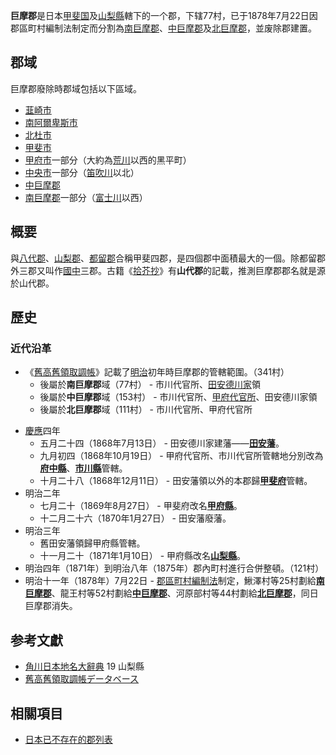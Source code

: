 {{日本郡 (废除)
|郡= 巨摩郡
|日文原名= 巨摩郡
|平假名= こまぐん
|羅馬字拼音= Koma-gun
|地圖=
|廢除時間= 1878年7月22日
|废除理由= 郡區町村編制法制定
|廢除時處置= '''巨摩郡''' → [[南巨摩郡|南巨摩郡]]、[[中巨摩郡|中巨摩郡]]、[[北巨摩郡|北巨摩郡]]
|现在郡= 北杜市
|都道府縣= 山梨縣
|町=
|村=121
|经度=
|维度=
|注记=
|}}
'''巨摩郡'''是日本[[甲斐国|甲斐国]]及[[山梨縣|山梨縣]]轄下的一个郡，下辖77村，已于1878年7月22日因郡區町村編制法制定而分割為[[南巨摩郡|南巨摩郡]]、[[中巨摩郡|中巨摩郡]]及[[北巨摩郡|北巨摩郡]]，並废除郡建置。

== 郡域 ==
巨摩郡廢除時郡域包括以下區域。

* [[韮崎市|韮崎市]]
* [[南阿爾卑斯市|南阿爾卑斯市]]
* [[北杜市|北杜市]]
* [[甲斐市|甲斐市]]
* [[甲府市|甲府市]]一部分（大約為[[荒川_(山梨縣)|荒川]]以西的黑平町）
* [[中央市|中央市]]一部分（[[笛吹川|笛吹川]]以北）
* [[中巨摩郡|中巨摩郡]]
* [[南巨摩郡|南巨摩郡]]一部分（[[富士川|富士川]]以西）

== 概要 ==
與[[八代郡_(甲斐国)|八代郡]]、[[山梨郡|山梨郡]]、[[都留郡|都留郡]]合稱甲斐四郡，是四個郡中面積最大的一個。除都留郡外三郡又叫作[[國中地方|國中]]三郡。古籍《[[拾芥抄|拾芥抄]]》有'''山代郡'''的記載，推測巨摩郡郡名就是源於山代郡。

== 歷史 ==
=== 近代沿革 ===
* 《[[舊高舊領取調帳|舊高舊領取調帳]]》記載了[[明治|明治]]初年時巨摩郡的管轄範圍。（341村）
** 後屬於'''南巨摩郡'''域（77村） - 市川代官所、[[田安德川家|田安德川家]]領
** 後屬於'''中巨摩郡'''域（153村） - 市川代官所、[[甲府代官所|甲府代官所]]、田安德川家領
** 後屬於'''北巨摩郡'''域（111村） - 市川代官所、甲府代官所

* [[慶應|慶應]]四年
** 五月二十四（1868年7月13日） - 田安德川家建藩——'''[[田安德川家|田安藩]]'''。
** 九月初四（1868年10月19日） - 甲府代官所、市川代官所管轄地分別改為'''[[府中縣|府中縣]]'''、'''[[市川縣|市川縣]]'''管轄。
** 十月二十八（1868年12月11日） - 田安藩領以外的本郡歸'''[[甲斐府|甲斐府]]'''管轄。
* 明治二年
** 七月二十（1869年8月27日） - 甲斐府改名'''[[甲府縣|甲府縣]]'''。
** 十二月二十六（1870年1月27日） - 田安藩廢藩。
* 明治三年
** 舊田安藩領歸甲府縣管轄。
** 十一月二十（1871年1月10日） - 甲府縣改名'''[[山梨縣|山梨縣]]'''。
* 明治四年（1871年）到明治八年（1875年）郡內町村進行合併整頓。（121村）
* 明治十一年（1878年）7月22日 - [[郡區町村編制法|郡區町村編制法]]制定，鰍澤村等25村劃給'''[[南巨摩郡|南巨摩郡]]'''、龍王村等52村劃給'''[[中巨摩郡|中巨摩郡]]'''、河原部村等44村劃給'''[[北巨摩郡|北巨摩郡]]'''，同日巨摩郡消失。

== 参考文獻 ==
* [[角川日本地名大辭典|角川日本地名大辭典]] 19 山梨縣
* [http://www.rekihaku.ac.jp/up-cgi/login.pl?p=param/kyud/db_param 舊高舊領取調帳データベース] {{Wayback|url=http://www.rekihaku.ac.jp/up-cgi/login.pl?p=param%2Fkyud%2Fdb_param |date=20200825042351 }}

== 相關項目 ==
* [[日本已不存在的郡列表|日本已不存在的郡列表]]

{{s-start}}
{{s-bef|before=－}}
{{s-ttl|title=行政區變遷|years=？－1878年}}
{{s-aft|after=[[南巨摩郡|南巨摩郡]]<br>[[中巨摩郡|中巨摩郡]]<br>[[北巨摩郡|北巨摩郡]]}}
{{end}}

{{甲斐國的郡}}